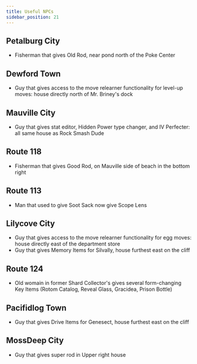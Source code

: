 ```yaml
---
title: Useful NPCs
sidebar_position: 21
---
```


## Petalburg City

- Fisherman that gives Old Rod, near pond north of the Poke Center

## Dewford Town

- Guy that gives access to the move relearner functionality for level-up moves: house directly north of Mr. Briney's dock

## Mauville City

- Guy that gives stat editor, Hidden Power type changer, and IV Perfecter: all same house as Rock Smash Dude

## Route 118

- Fisherman that gives Good Rod, on Mauville side of beach in the bottom right

## Route 113

- Man that used to give Soot Sack now give Scope Lens

## Lilycove City

- Guy that gives access to the move relearner functionality for egg moves: house directly east of the department store  
- Guy that gives Memory Items for Silvally, house furthest east on the cliff

## Route 124

- Old womain in former Shard Collector's gives several form-changing Key Items (Rotom Catalog, Reveal Glass, Gracidea, Prison Bottle)

## Pacifidlog Town

- Guy that gives Drive Items for Genesect, house furthest east on the cliff

## MossDeep City

- Guy that gives super rod in Upper right house
